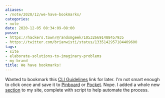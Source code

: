 ```yaml
---
aliases:
- /note/2020/12/we-have-bookmarks/
categories:
- note
date: 2020-12-05 08:34:09-08:00
posse:
- https://hackers.town/@randomgeek/105326691488457935
- https://twitter.com/brianwisti/status/1335142957184409600
tags:
- site
- elaborate-solutions-to-imaginary-problems
- my-brand
title: We have bookmarks!
---
```


[CLI Guidelines]: https://clig.dev/
[Pocket]: https://app.getpocket.com/
[Pinboard]: https://pinboard.in/
[section]: /tags/bookmarks/

Wanted to bookmark this [CLI Guidelines][] link for later.
I'm not smart enough to click once and save it to [Pinboard][] or [Pocket][].
Nope.
I added a whole new [section][] to my site, complete with script to help automate the process.